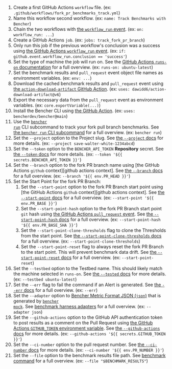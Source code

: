 
<PullRequestsForkTrackCode />

1. Create a first GitHub Actions `workflow` file.
   (ex: `.github/workflows/fork_pr_benchmarks_track.yml`)
2. Name this workflow second workflow.
   (ex: `name: Track Benchmarks with Bencher`)
3. Chain the two workflows with
   [the `workflow_run` event][github actions workflow_run].
   (ex: `on: workflow_run: ...`)
4. Create a GitHub Actions `job`.
   (ex: `jobs: track_fork_pr_branch`)
5. Only run this job if the previous workflow's conclusion was a success using
   [the GitHub Actions `workflow_run` event][github actions workflow_run].
   (ex: `if: github.event.workflow_run.conclusion == 'success'`)
6. Set the type of machine the job will run on.
   See the [GitHub Actions `runs-on` documentation][github actions runs-on]
   for a full overview.
   (ex: `runs-on: ubuntu-latest`)
7. Set the benchmark results and `pull_request` event object file names as environment variables.
   (ex: `env: ...`)
8. Download the cached benchmark results and `pull_request` event
   using [the `action-download-artifact` GitHub Action][action download artifact].
   (ex: `uses: dawidd6/action-download-artifact@v6`)
10. Export the necessary data from the `pull_request` event as environment variables.
    (ex: `core.exportVariable(...)`)
11. Install the Bencher CLI using [the GitHub Action][bencher cli github action].
   (ex: `uses: bencherdev/bencher@main`)
12. Use the <code><a href="/docs/explanation/bencher-run/">bencher run</a></code> CLI subcommand
    to track your fork pull branch benchmarks.
    See [the `bencher run` CLI subcommand][bencher run] for a full overview.
    (ex: `bencher run`)
13. Set the `--project` option to the Project slug.
    See [the `--project` docs][project option] for more details.
    (ex: `--project save-walter-white-1234abcd`)
14. Set the `--token` option to the `BENCHER_API_TOKEN` **Repository** secret.
    See [the `--token` docs][token option] for more details.
    (ex: `--token '${{ secrets.BENCHER_API_TOKEN }}'`)
15. Set the `--branch` option to the fork PR branch name
    using [the GitHub Actions `github` context][github actions context].
    See [the `--branch` docs][branch option] for a full overview.
    (ex: `--branch '${{ env.PR_HEAD }}'`)
13. Set the Start Point for the fork PR Branch:
    1. Set the `--start-point` option to the fork PR Branch start point
    using [the GitHub Actions `github` context][github actions context].
    See [the `--start-point` docs][start point] for a full overview.
    (ex: `--start-point '${{ env.PR_BASE }}'`)
    2. Set the `--start-point-hash` option to the fork PR Branch start point `git` hash
    using [the GitHub Actions `pull_request` event][github action pull_request].
    See [the `--start-point-hash` docs][start point hash] for a full overview.
    (ex: `--start-point-hash '${{ env.PR_BASE_SHA }}'`)
    3. Set the `--start-point-clone-thresholds` flag to clone the Thresholds from the start point.
    See [the `--start-point-clone-thresholds` docs][start point clone thresholds] for a full overview.
    (ex: `--start-point-clone-thresholds`)
    4. Set the `--start-point-reset` flag to always reset the fork PR Branch to the start point.
    This will prevent benchmark data drift.
    See [the `--start-point-reset` docs][start point reset] for a full overview.
    (ex: `--start-point-reset`)
14. Set the `--testbed` option to the Testbed name.
    This should likely match the machine selected in `runs-on`.
    See [the `--tested` docs][testbed option] for more details.
    (ex: `--testbed ubuntu-latest`)
15. Set the `--err` flag to fail the command if an Alert is generated.
   See [the `--err` docs][alert err] for a full overview.
   (ex: `--err`)
16. Set the `--adapter` option to [Bencher Metric Format JSON (`json`)][bmf] that is generated by <code><a href="/docs/reference/bencher-metric-format/#bencher-mock">bencher mock</a></code>.
   See [benchmark harness adapters][adapter json] for a full overview.
   (ex: `--adapter json`)
17. Set the `--github-actions` option to the GitHub API authentication token to post results as a comment on the Pull Request using
    [the GitHub Actions `GITHUB_TOKEN` environment variable][github token].
    See [the `--github-actions` docs][github actions option] for more details.
    (ex: `--github-actions '${{ secrets.GITHUB_TOKEN }}'`)
18. Set the `--ci-number` option to the pull request number.
    See [the `--ci-number` docs][ci number option] for more details.
    (ex: `--ci-number '${{ env.PR_NUMBER }}'`)
19. Set the `--file` option to the benchmark results file path.
    See [benchmark command][command argument] for a full overview.
    (ex: `--file "$BENCHMARK_RESULTS"`)

[github actions workflow_run]: https://docs.github.com/en/actions/using-workflows/events-that-trigger-workflows#workflow_run
[github actions runs-on]: https://docs.github.com/en/actions/using-workflows/workflow-syntax-for-github-actions#jobsjob_idruns-on
[action download artifact]: https://github.com/dawidd6/action-download-artifact
[bencher cli github action]: https://github.com/marketplace/actions/bencher-cli
[github action pull_request]: https://docs.github.com/en/webhooks/webhook-events-and-payloads#pull_request
[github token]: https://docs.github.com/en/actions/security-guides/automatic-token-authentication

[bencher run]: /docs/explanation/bencher-run/
[project option]: /docs/explanation/bencher-run/#--project-project
[token option]: /docs/explanation/bencher-run/#--token-token
[branch option]: /docs/explanation/branch-selection/#--branch-branch
[start point]: /docs/explanation/branch-selection/#--start-point-branch
[start point hash]: /docs/explanation/branch-selection/#--start-point-hash-hash
[start point clone thresholds]: /docs/explanation/branch-selection/#--start-point-clone-thresholds
[start point reset]: /docs/explanation/branch-selection/#--start-point-reset
[testbed option]: /docs/explanation/bencher-run/#--testbed-testbed
[alert err]: /docs/explanation/thresholds/#--err
[bmf]: /docs/reference/bencher-metric-format/
[adapter json]: /docs/explanation/adapters/#-json
[github actions option]: /docs/explanation/bencher-run/#--github-actions-github_token
[ci number option]: /docs/explanation/bencher-run/#--ci-id-id
[command argument]: /docs/explanation/bencher-run/#benchmark-command
